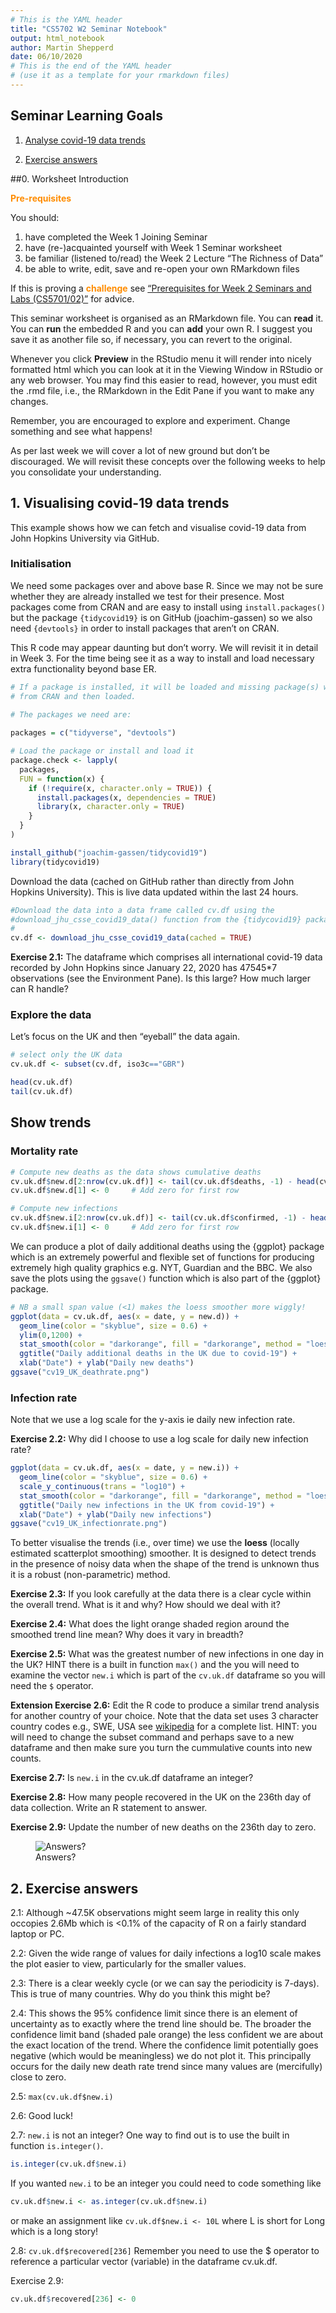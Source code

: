 ```yaml
---
# This is the YAML header
title: "CS5702 W2 Seminar Notebook"
output: html_notebook
author: Martin Shepperd
date: 06/10/2020
# This is the end of the YAML header 
# (use it as a template for your rmarkdown files)
---
```


## Seminar Learning Goals

1. [Analyse covid-19 data trends](#W2S1)  

2. [Exercise answers](#W2A) 


##0. Worksheet Introduction

<span style="color: darkorange;">**Pre-requisites**</span>

You should:  

1. have completed the Week 1 Joining Seminar  
2. have (re-)acquainted yourself with Week 1 Seminar worksheet  
3. be familiar (listened to/read) the Week 2 Lecture "The Richness of Data"  
4. be able to write, edit, save and re-open your own RMarkdown files

If this is proving a <span style="color: darkorange;">**challenge**</span> see ["Prerequisites for Week 2 Seminars and Labs (CS5701/02)"](https://raw.githubusercontent.com/mjshepperd/CS5702-Data/master/CS5702_W2_Sem_PreReqs.pdf) for advice.

This seminar worksheet is organised as an RMarkdown file.  You can **read** it.  You can **run** the embedded R and you can **add** your own R.  I suggest you save it as another file so, if necessary, you can revert to the original.  

Whenever you click **Preview** in the RStudio menu it will render into nicely formatted html which you can look at it in the Viewing Window in RStudio or any web browser.  You may find this easier to read, however, you must edit the .rmd file, i.e., the RMarkdown in the Edit Pane if you want to make any changes. 

Remember, you are encouraged to explore and experiment.  Change something and see what happens!

As per last week we will cover a lot of new ground but don't be discouraged.  We will revisit these concepts over the following weeks to help you consolidate your understanding. 


## 1. Visualising covid-19 data trends {#W2S1}

This example shows how we can fetch and visualise covid-19 data from John Hopkins University via GitHub.

### Initialisation

We need some packages over and above base R.  Since we may not be sure whether they are already installed we test for their presence.  Most packages come from CRAN and are easy to install using `install.packages()` but the package `{tidycovid19}` is on GitHub (joachim-gassen) so we also need `{devtools}` in order to install packages that aren't on CRAN.

This R code may appear daunting but don't worry.  We will revisit it in detail in Week 3.  For the time being see it as a way to install and load necessary extra functionality beyond base ER.

```r
# If a package is installed, it will be loaded and missing package(s) will be installed 
# from CRAN and then loaded.

# The packages we need are:
 
packages = c("tidyverse", "devtools")

# Load the package or install and load it
package.check <- lapply(
  packages,
  FUN = function(x) {
    if (!require(x, character.only = TRUE)) {
      install.packages(x, dependencies = TRUE)
      library(x, character.only = TRUE)
    }
  }
)

install_github("joachim-gassen/tidycovid19")
library(tidycovid19)
```

Download the data (cached on GitHub rather than directly from John Hopkins University).  This is live data updated within the last 24 hours.  

```r
#Download the data into a data frame called cv.df using the 
#download_jhu_csse_covid19_data() function from the {tidycovid19} package.
#
cv.df <- download_jhu_csse_covid19_data(cached = TRUE)
```

**Exercise 2.1:** The dataframe which comprises all international covid-19 data recorded by John Hopkins since January 22, 2020 has 47545*7 observations (see the Environment Pane).  Is this large?  How much larger can R handle?

### Explore the data

Let's focus on the UK  and then "eyeball" the data again.

```r
# select only the UK data
cv.uk.df <- subset(cv.df, iso3c=="GBR")

head(cv.uk.df)
tail(cv.uk.df)
```

## Show trends

### Mortality rate

```r
# Compute new deaths as the data shows cumulative deaths
cv.uk.df$new.d[2:nrow(cv.uk.df)] <- tail(cv.uk.df$deaths, -1) - head(cv.uk.df$deaths, -1)
cv.uk.df$new.d[1] <- 0     # Add zero for first row 

# Compute new infections
cv.uk.df$new.i[2:nrow(cv.uk.df)] <- tail(cv.uk.df$confirmed, -1) - head(cv.uk.df$confirmed, -1)
cv.uk.df$new.i[1] <- 0     # Add zero for first row 
```

We can produce a plot of daily additional deaths using the {ggplot} package which is an extremely powerful and flexible set of functions for producing extremely high quality graphics e.g. NYT, Guardian and the BBC.  We also save the plots using the `ggsave()` function which is also part of the {ggplot} package.

```r
# NB a small span value (<1) makes the loess smoother more wiggly!
ggplot(data = cv.uk.df, aes(x = date, y = new.d)) +
  geom_line(color = "skyblue", size = 0.6) +
  ylim(0,1200) +
  stat_smooth(color = "darkorange", fill = "darkorange", method = "loess", span = 0.2) +
  ggtitle("Daily additional deaths in the UK due to covid-19") +
  xlab("Date") + ylab("Daily new deaths")
ggsave("cv19_UK_deathrate.png")
```

### Infection rate

Note that we use a log scale for the y-axis ie daily new infection rate.

**Exercise 2.2:** Why did I choose to use a log scale for daily new infection rate?

```r
ggplot(data = cv.uk.df, aes(x = date, y = new.i)) +
  geom_line(color = "skyblue", size = 0.6) +
  scale_y_continuous(trans = "log10") +
  stat_smooth(color = "darkorange", fill = "darkorange", method = "loess") +
  ggtitle("Daily new infections in the UK from covid-19") +
  xlab("Date") + ylab("Daily new infections") 
ggsave("cv19_UK_infectionrate.png")
```

To better visualise the trends (i.e., over time) we use the **loess** (locally estimated scatterplot smoothing) smoother.  It is designed to detect trends in the presence of noisy data when the shape of the trend is unknown thus it is a robust (non-parametric) method.  

**Exercise 2.3:** If you look carefully at the data there is a clear cycle within the overall trend.  What is it and why?  How should we deal with it?

**Exercise 2.4:** What does the light orange shaded region around the smoothed trend line mean?  Why does it vary in breadth?

**Exercise 2.5:** What was the greatest number of new infections in one day in the UK?  HINT there is a built in function `max()` and the you will need to examine the vector `new.i` which is part of the `cv.uk.df` dataframe so you will need the `$` operator.  

**Extension Exercise 2.6:** Edit the R code to produce a similar trend analysis for another country of your choice.  Note that the data set uses 3 character country codes e.g., SWE, USA see [wikipedia](https://en.wikipedia.org/wiki/ISO_3166-1_alpha-3) for a complete list.  HINT: you will need to change the subset command and perhaps save to a new dataframe and then make sure you turn the cummulative counts into new counts.

**Exercise 2.7:** Is `new.i` in the cv.uk.df dataframe an integer?  

**Exercise 2.8:** How many people recovered in the UK on the 236th day of data collection.  Write an R statement to answer.  

**Exercise 2.9:** Update the number of new deaths on the 236th day to zero.  

![Answers?](https://raw.githubusercontent.com/mjshepperd/CS5702-Data/master/Answers.png)

## 2. Exercise answers{#W2A}

2.1: Although ~47.5K observations might seem large in reality this only occopies 2.6Mb which is <0.1% of the capacity of R on a fairly standard laptop or PC.

2.2: Given the wide range of values for daily infections a log10 scale makes the plot easier to view, particularly for the smaller values. 

2.3: There is a clear weekly cycle (or we can say the periodicity is 7-days).  This is true of many countries.  Why do you think this might be?  

2.4: This shows the 95% confidence limit since there is an element of uncertainty as to exactly where the trend line should be.  The broader the confidence limit band (shaded pale orange) the less confident we are about the exact location of the trend.  Where the confidence limit potentially goes negative (which would be meaningless) we do not plot it.  This principally occurs for the daily new death rate trend since many values are (mercifully) close to zero.  

2.5: `max(cv.uk.df$new.i)`  

2.6: Good luck!  

2.7: `new.i` is not an integer?  One way to find out is to use the built in function `is.integer()`.
```r
is.integer(cv.uk.df$new.i)
```

If you wanted `new.i` to be an integer you could need to code something like
```r
cv.uk.df$new.i <- as.integer(cv.uk.df$new.i)
```
or make an assignment like `cv.uk.df$new.i <- 10L` where L is short for Long which is a long story!  

2.8: `cv.uk.df$recovered[236]`  Remember you need to use the $ operator to reference a particular vector (variable) in the dataframe cv.uk.df.

Exercise 2.9: 

```r
cv.uk.df$recovered[236] <- 0
```

